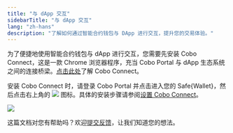 ```yaml
---
title: "与 dApp 交互"
sidebarTitle: "与 dApp 交互"
lang: "zh-hans"
description: "了解如何通过智能合约钱包与 DApp 进行交互，提升您的交易体验。"
---
```


为了便捷地使用智能合约钱包与 dApp 进行交互，您需要先安装 Cobo Connect，这是一款 Chrome 浏览器程序，充当 Cobo Portal 与 dApp 生态系统之间的连接桥梁。[点击此处](/cn/cobo-connect/set-up)了解 Cobo Connect。

安装 Cobo Connect 时，请登录 Cobo Portal 并点击进入您的 Safe&#123;Wallet&#125;，然后点击右上角的 <img src="/cn/images/smart-contract-wallet/cobo connect.svg" className="icon"></img> 图标。具体的安装步骤请参阅[设置 Cobo Connect](/cn/cobo-connect/set-up)。

<img src="/cn/images/smart-contract-wallet/cobo connect.png" className="screenshot_full_screen"></img>

<Tip>这篇文档对您有帮助吗？欢迎[提交反馈](https://forms.zohopublic.com/cobo/form/DocumentFeedbackForm/formperma/QvLOhxJv1_JMsJ-1dleZ8Itb_7rzN-LtgvsDdxosoVI)，让我们知道您的想法。</Tip>
